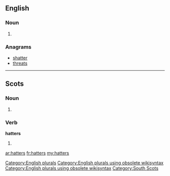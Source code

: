 ==English==

===Noun===
{{head|en}}

# {{plural of|hatter}}

===Anagrams===
* [[shatter#English|shatter]]
* [[threats#English|threats]]

[[Category:English plurals]][[Category:English plurals using obsolete wikisyntax]][[Category:English plurals using obsolete wikisyntax]]

----
==Scots==

===Noun===
{{head|sco|plural}}

# {{plural of|hatter}}

===Verb===
'''hatters'''

# {{sco-third-person singular of|hatter}}

[[Category:South Scots]]

[[ar:hatters]]
[[fr:hatters]]
[[my:hatters]]